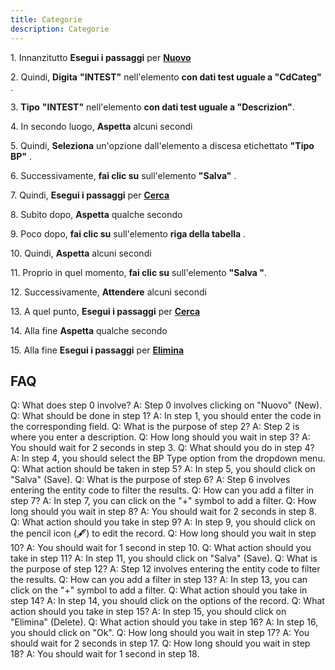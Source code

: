 ```yaml
---
title: Categorie
description: Categorie
---
```

1\. Innanzitutto **Esegui i passaggi** per **[Nuovo](/docs/Z_Operazioni%20base/Nuovo)**  
  
2\. Quindi, **Digita** **"INTEST"** nell'elemento **con dati test uguale a "CdCateg"** .  
  
3\. **Tipo** **"INTEST"** nell'elemento **con dati test uguale a "Descrizion"**.  
  
4\. In secondo luogo, **Aspetta** alcuni secondi  
  
5\. Quindi, **Seleziona** un'opzione dall'elemento a discesa etichettato **"Tipo BP"** .  
  
6\. Successivamente, **fai clic su** sull'elemento **"Salva"** .  
  
7\. Quindi, **Esegui i passaggi** per **[Cerca](/docs/Z_Operazioni%20base/Cerca)**  
  
8\. Subito dopo, **Aspetta** qualche secondo  
  
9\. Poco dopo, **fai clic su** sull'elemento **riga della tabella** .  
  
10\. Quindi, **Aspetta** alcuni secondi  
  
11\. Proprio in quel momento, **fai clic su** sull'elemento **"Salva "**.  
  
12\. Successivamente, **Attendere** alcuni secondi  
  
13\. A quel punto, **Esegui i passaggi** per **[Cerca](/docs/Z_Operazioni%20base/Cerca)**  
  
14\. Alla fine **Aspetta** qualche secondo  
  
15\. Alla fine **Esegui i passaggi** per **[Elimina](/docs/Z_Operazioni%20base/Elimina)**  

FAQ
---

Q: What does step 0 involve? A: Step 0 involves clicking on "Nuovo" (New). Q: What should be done in step 1? A: In step 1, you should enter the code in the corresponding field. Q: What is the purpose of step 2? A: Step 2 is where you enter a description. Q: How long should you wait in step 3? A: You should wait for 2 seconds in step 3. Q: What should you do in step 4? A: In step 4, you should select the BP Type option from the dropdown menu. Q: What action should be taken in step 5? A: In step 5, you should click on "Salva" (Save). Q: What is the purpose of step 6? A: Step 6 involves entering the entity code to filter the results. Q: How can you add a filter in step 7? A: In step 7, you can click on the "+" symbol to add a filter. Q: How long should you wait in step 8? A: You should wait for 2 seconds in step 8. Q: What action should you take in step 9? A: In step 9, you should click on the pencil icon (🖋️) to edit the record. Q: How long should you wait in step 10? A: You should wait for 1 second in step 10. Q: What action should you take in step 11? A: In step 11, you should click on "Salva" (Save). Q: What is the purpose of step 12? A: Step 12 involves entering the entity code to filter the results. Q: How can you add a filter in step 13? A: In step 13, you can click on the "+" symbol to add a filter. Q: What action should you take in step 14? A: In step 14, you should click on the options of the record. Q: What action should you take in step 15? A: In step 15, you should click on "Elimina" (Delete). Q: What action should you take in step 16? A: In step 16, you should click on "Ok". Q: How long should you wait in step 17? A: You should wait for 2 seconds in step 17. Q: How long should you wait in step 18? A: You should wait for 1 second in step 18.